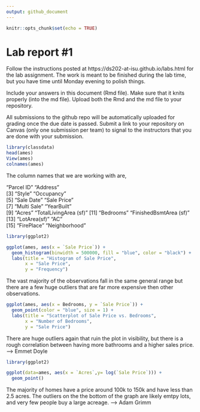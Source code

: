 ```yaml
---
output: github_document
---
```


<!-- README.md is generated from README.Rmd. Please edit the README.Rmd file -->


```r
knitr::opts_chunk$set(echo = TRUE)
```

# Lab report #1

Follow the instructions posted at https://ds202-at-isu.github.io/labs.html for the lab assignment. The work is meant to be finished during the lab time, but you have time until Monday evening to polish things.

Include your answers in this document (Rmd file). Make sure that it knits properly (into the md file). Upload both the Rmd and the md file to your repository.  

All submissions to the github repo will be automatically uploaded for grading once the due date is passed.
Submit a link to your repository on Canvas (only one submission per team) to signal to the instructors that you are done with your submission.

```r
library(classdata)
head(ames)
View(ames)
colnames(ames)
```

The column names that we are working with are, 

"Parcel ID"             "Address"              
 [3] "Style"                 "Occupancy"            
 [5] "Sale Date"             "Sale Price"           
 [7] "Multi Sale"            "YearBuilt"            
 [9] "Acres"                 "TotalLivingArea (sf)" 
[11] "Bedrooms"              "FinishedBsmtArea (sf)"
[13] "LotArea(sf)"           "AC"                   
[15] "FirePlace"             "Neighborhood"


```r
library(ggplot2)

ggplot(ames, aes(x = `Sale Price`)) +
  geom_histogram(binwidth = 500000, fill = "blue", color = "black") +
  labs(title = "Histogram of Sale Price",
       x = "Sale Price",
       y = "Frequency")
```

The vast majority of the observations fall in the same general range but there are a few huge outliers that are far more expensive then other observations. 

```r
ggplot(ames, aes(x = Bedrooms, y = `Sale Price`)) +
  geom_point(color = "blue", size = 1) +
  labs(title = "Scatterplot of Sale Price vs. Bedrooms",
       x = "Number of Bedrooms",
       y = "Sale Price")
```

There are huge outliers again that ruin the plot in visibility, but there is a rough correlation between having more bathrooms and a higher sales price. --> Emmet Doyle

```r
library(ggplot2)

ggplot(data=ames, aes(x = `Acres`,y= log(`Sale Price`))) +
  geom_point()
```

The majority of homes have a price around 100k to 150k and have less than 2.5 acres. The outliers on the the bottom of the graph are likely emtpy lots, and very few people buy a large acreage. --> Adam Grimm
